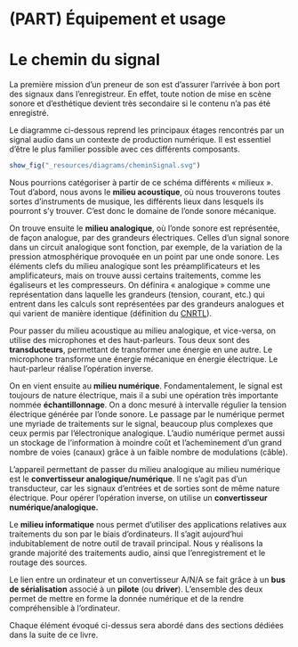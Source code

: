 # (PART) Équipement et usage {-}

<!--
    Définir analogue, transducteur, numérique, informatique

    -->

# Le chemin du signal

La première mission d’un preneur de son est d’assurer l’arrivée à bon port des signaux dans l’enregistreur. En effet, toute notion de mise en scène sonore et d’esthétique devient très secondaire si le contenu n’a pas été enregistré.

Le diagramme ci-dessous reprend les principaux étages rencontrés par un signal audio dans un contexte de production numérique. Il est essentiel d’être le plus familier possible avec ces différents composants.

```r
show_fig("_resources/diagrams/cheminSignal.svg")
```

Nous pourrions catégoriser à partir de ce schéma différents « milieux ». Tout d’abord, nous avons le **milieu acoustique**, où nous trouverons toutes sortes d’instruments de musique, les différents lieux dans lesquels ils pourront s’y trouver. C’est donc le domaine de l’onde sonore mécanique.

On trouve ensuite le **milieu analogique**, où l’onde sonore est représentée, de façon analogue, par des grandeurs électriques. Celles d’un signal sonore dans un circuit analogique sont fonction, par exemple, de la variation de la pression atmosphérique provoquée en un point par une onde sonore. Les éléments clefs du milieu analogique sont les préamplificateurs et les amplificateurs, mais on trouve aussi certains traitements, comme les égaliseurs et les compresseurs. On définira « analogique » comme une représentation dans laquelle les grandeurs (tension, courant, etc.) qui entrent dans les calculs sont représentées par des grandeurs analogues et qui varient de manière identique (définition du [CNRTL](https://www.cnrtl.fr/definition/analogique)).

Pour passer du milieu acoustique au milieu analogique, et vice-versa, on utilise des microphones et des haut-parleurs. Tous deux sont des **transducteurs**, permettant de transformer une énergie en une autre. Le microphone transforme une énergie mécanique en énergie électrique. Le haut-parleur réalise l’opération inverse.

On en vient ensuite au **milieu numérique**. Fondamentalement, le signal est toujours de nature électrique, mais il a subi une opération très importante nommée **échantillonnage**. On a donc mesuré à intervalle régulier la tension électrique générée par l’onde sonore. Le passage par le numérique permet une myriade de traitements sur le signal, beaucoup plus complexes que ceux permis par l’électronique analogique. L’audio numérique permet aussi un stockage de l’information à moindre coût et l’acheminement d’un grand nombre de voies (canaux) grâce à un faible nombre de modulations (câble). 

L’appareil permettant de passer du milieu analogique au milieu numérique est le **convertisseur analogique/numérique**. Il ne s’agit pas d’un transducteur, car les signaux d’entrées et de sorties sont de même nature électrique. Pour opérer l’opération inverse, on utilise un **convertisseur numérique/analogique.**

Le **milieu informatique** nous permet d’utiliser des applications relatives aux traitements du son par le biais d’ordinateurs. Il s’agit aujourd’hui indubitablement de notre outil de travail principal. Nous y réalisons la grande majorité des traitements audio, ainsi que l’enregistrement et le routage des sources.

Le lien entre un ordinateur et un convertisseur A/N/A se fait grâce à un **bus de sérialisation** associé à un **pilote** (ou **driver**). L’ensemble des deux permet de mettre en forme la donnée numérique et de la rendre compréhensible à l’ordinateur. 

Chaque élément évoqué ci-dessus sera abordé dans des sections dédiées dans la suite de ce livre.